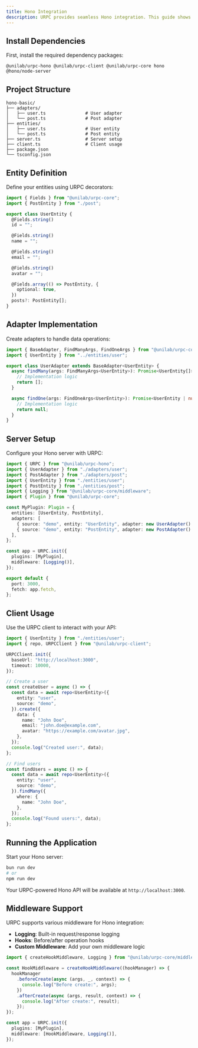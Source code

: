 ```yaml
---
title: Hono Integration
description: URPC provides seamless Hono integration. This guide shows you how to integrate URPC with Hono for building fast and lightweight web APIs.
---
```


## Install Dependencies

First, install the required dependency packages:

```package-install
@unilab/urpc-hono @unilab/urpc-client @unilab/urpc-core hono @hono/node-server
```

## Project Structure

```
hono-basic/
├── adapters/
│   ├── user.ts               # User adapter
│   └── post.ts               # Post adapter
├── entities/
│   ├── user.ts               # User entity
│   └── post.ts               # Post entity
├── server.ts                 # Server setup
├── client.ts                 # Client usage
├── package.json
└── tsconfig.json
```

## Entity Definition

Define your entities using URPC decorators:

```typescript
import { Fields } from "@unilab/urpc-core";
import { PostEntity } from "./post";

export class UserEntity {
  @Fields.string()
  id = "";

  @Fields.string()
  name = "";

  @Fields.string()
  email = "";

  @Fields.string()
  avatar = "";

  @Fields.array(() => PostEntity, {
    optional: true,
  })
  posts?: PostEntity[];
}
```

## Adapter Implementation

Create adapters to handle data operations:

```typescript
import { BaseAdapter, FindManyArgs, FindOneArgs } from "@unilab/urpc-core";
import { UserEntity } from "../entities/user";

export class UserAdapter extends BaseAdapter<UserEntity> {
  async findMany(args: FindManyArgs<UserEntity>): Promise<UserEntity[]> {
    // Implementation logic
    return [];
  }

  async findOne(args: FindOneArgs<UserEntity>): Promise<UserEntity | null> {
    // Implementation logic
    return null;
  }
}
```

## Server Setup

Configure your Hono server with URPC:

```typescript
import { URPC } from "@unilab/urpc-hono";
import { UserAdapter } from "./adapters/user";
import { PostAdapter } from "./adapters/post";
import { UserEntity } from "./entities/user";
import { PostEntity } from "./entities/post";
import { Logging } from "@unilab/urpc-core/middleware";
import { Plugin } from "@unilab/urpc-core";

const MyPlugin: Plugin = {
  entities: [UserEntity, PostEntity],
  adapters: [
    { source: "demo", entity: "UserEntity", adapter: new UserAdapter() },
    { source: "demo", entity: "PostEntity", adapter: new PostAdapter() },
  ],
};

const app = URPC.init({
  plugins: [MyPlugin],
  middleware: [Logging()],
});

export default {
  port: 3000,
  fetch: app.fetch,
};
```

## Client Usage

Use the URPC client to interact with your API:

```typescript
import { UserEntity } from "./entities/user";
import { repo, URPCClient } from "@unilab/urpc-client";

URPCClient.init({
  baseUrl: "http://localhost:3000",
  timeout: 10000,
});

// Create a user
const createUser = async () => {
  const data = await repo<UserEntity>({
    entity: "user",
    source: "demo",
  }).create({
    data: {
      name: "John Doe",
      email: "john.doe@example.com",
      avatar: "https://example.com/avatar.jpg",
    },
  });
  console.log("Created user:", data);
};

// Find users
const findUsers = async () => {
  const data = await repo<UserEntity>({
    entity: "user",
    source: "demo",
  }).findMany({
    where: {
      name: "John Doe",
    },
  });
  console.log("Found users:", data);
};
```

## Running the Application

Start your Hono server:

```bash
bun run dev
# or
npm run dev
```

Your URPC-powered Hono API will be available at `http://localhost:3000`.

## Middleware Support

URPC supports various middleware for Hono integration:

- **Logging**: Built-in request/response logging
- **Hooks**: Before/after operation hooks
- **Custom Middleware**: Add your own middleware logic

```typescript
import { createHookMiddleware, Logging } from "@unilab/urpc-core/middleware";

const HookMiddleware = createHookMiddleware((hookManager) => {
  hookManager
    .beforeCreate(async (args, _, context) => {
      console.log("Before create:", args);
    })
    .afterCreate(async (args, result, context) => {
      console.log("After create:", result);
    });
});

const app = URPC.init({
  plugins: [MyPlugin],
  middleware: [HookMiddleware, Logging()],
});
```
